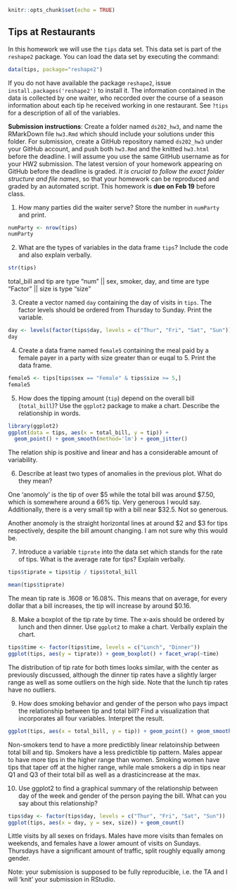 ```r
knitr::opts_chunk$set(echo = TRUE)
```

## Tips at Restaurants

In this homework we will use the `tips` data set. This data set is part of the `reshape2` package. You can load the data set by executing the command:
```r
data(tips, package="reshape2")
```
If you do not have available the package `reshape2`, issue `install.packages('reshape2')` to install it. The information contained in the data is collected by one waiter, who recorded over the course of a season information about each tip he received working in one restaurant. See `?tips` for a description of all of the variables. 

**Submission instructions**: Create a folder named `ds202_hw3`, and name the RMarkDown file `hw3.Rmd`  which should include your solutions under this folder. For submission, create a GitHub repository named `ds202_hw3` under your GitHub account, and push both `hw3.Rmd` and the knitted `hw3.html` before the deadline. I will assume you use the same GitHub username as for your HW2 submission. The latest version of your homework appearing on GitHub before the deadline is graded. *It is crucial to follow the exact folder structure and file names*, so that your homework can be reproduced and graded by an automated script. This homework is **due on Feb 19** before class.

1.  How many parties did the waiter serve? Store the number in `numParty` and print. 

```r
numParty <- nrow(tips)
numParty
```

2. What are the types of variables in the data frame `tips`? Include the code and also explain verbally.

```r
str(tips)
```

total_bill and tip are type "num" ||
sex, smoker, day, and time are type "Factor" ||
size is type "size"

3. Create a vector named `day` containing the day of visits in `tips`. The factor levels should be ordered from Thursday to Sunday. Print the variable.

```r
day <- levels(factor(tips$day, levels = c("Thur", "Fri", "Sat", "Sun")))
day
```

4. Create a data frame named `female5` containing the meal paid by a female payer in a party with size greater than or euqal to 5. Print the data frame.

```r
female5 <- tips[tips$sex == "Female" & tips$size >= 5,]
female5
```

5. How does the tipping amount (`tip`) depend on the overall bill (`total_bill`)? Use the `ggplot2` package to make a chart. Describe the relationship in words.  

```r
library(ggplot2)
ggplot(data = tips, aes(x = total_bill, y = tip)) +
  geom_point() + geom_smooth(method='lm') + geom_jitter()
```

The relation ship is positive and linear and has a considerable amount of variability.

6. Describe at least two types of anomalies in the previous plot. What do they mean?

One 'anomoly' is the tip of over $5 while the total bill was around $7.50, which is somewhere around a 66% tip. Very generous I would say.
Additionally, there is a very small tip with a bill near $32.5. Not so generous.

Another anomoly is the straight horizontal lines at around $2 and $3 for tips respectively, despite the bill amount changing. I am not sure why this would be.

7. Introduce a variable `tiprate` into the data set which stands for the rate of tips. What is the average rate for tips? Explain verbally. 

```r
tips$tiprate = tips$tip / tips$total_bill

mean(tips$tiprate)
```

The mean tip rate is .1608 or 16.08%. This means that on average, for every dollar that a bill increases, the tip will increase by around $0.16.

8. Make a boxplot of the tip rate by time. The x-axis should be ordered by lunch and then dinner. Use `ggplot2` to make a chart. Verbally explain the chart.

```r
tips$time <- factor(tips$time, levels = c("Lunch", "Dinner"))
ggplot(tips, aes(y = tiprate)) + geom_boxplot() + facet_wrap(~time)
```

The distribution of tip rate for both times looks similar, with the center as previously discussed, although the dinner tip rates have a slightly larger range as well as some outliers on the high side. Note that the lunch tip rates have no outliers.

9. How does smoking behavior and gender of the person who pays impact the relationship between tip and total bill? Find a visualization that incorporates all four variables. Interpret the result.

```r
ggplot(tips, aes(x = total_bill, y = tip)) + geom_point() + geom_smooth() + facet_grid(sex ~ smoker)
```

Non-smokers tend to have a more predictibly linear relatoinship between total bill and tip. Smokers have a less predictible tip pattern. Males appear to have more tips in the higher range than women. Smoking women have tips that taper off at the higher range, while male smokers a dip in tips near Q1 and Q3 of their total bill as well as a drasticincrease at the max.

10. Use ggplot2 to find a graphical summary of the relationship between day of the week and gender of the person paying the bill. What can you say about this relationship?

```r
tips$day <- factor(tips$day, levels = c("Thur", "Fri", "Sat", "Sun"))
ggplot(tips, aes(x = day, y = sex, size)) + geom_count()
```

Little visits by all sexes on fridays. Males have more visits than females on weekends, and females have a lower amount of visits on Sundays. Thursdays have a significant amount of traffic, split roughly equally among gender.

Note: your submission is supposed to be fully reproducible, i.e. the TA and I will 'knit' your submission in RStudio. 

